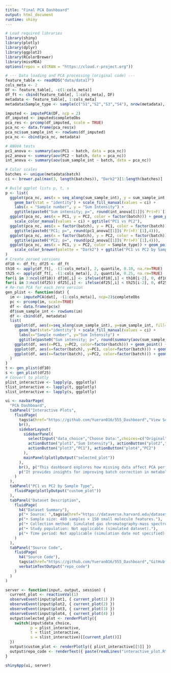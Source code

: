 ```yaml
---
title: "Final PCA Dashboard"
output: html_document
runtime: shiny
---
```


```r
# Load required libraries
library(shiny)
library(plotly)
library(dplyr)
library(ggplot2)
library(RColorBrewer)
library(missMDA)
options(repos = c(CRAN = "https://cloud.r-project.org"))
```

```r
# --- Data loading and PCA processing (original code) ---
feature_table <- readRDS("data/data17")
cols_meta <- 2
DF <- feature_table[, -c(1:cols_meta)]
df_ft <- cbind(feature_table[, 1:cols_meta], DF)
metadata <- feature_table[, 1:cols_meta]
metadata$Sample_type <- sample(c("S1","S2","S3","S4"), nrow(metadata), replace = TRUE)

imputed <- imputePCA(DF, ncp = 2)
df_imputed <- imputed$completeObs
pca_res <- prcomp(df_imputed, scale = TRUE)
pca_nc <- data.frame(pca_res$x)
pca_nc$sum_sample_int <- rowSums(df_imputed)
pca_nc <- cbind(pca_nc, metadata)

# ANOVA tests
pc1_anova <- summary(aov(PC1 ~ batch, data = pca_nc))
pc2_anova <- summary(aov(PC2 ~ batch, data = pca_nc))
int_anova <- summary(aov(sum_sample_int ~ batch, data = pca_nc))

# Color scales
batches <- unique(metadata$batch)
ci <- brewer.pal(max(3, length(batches)), "Dark2")[1:length(batches)]

# Build ggplot lists p, t, s
p <- list(
  ggplot(pca_nc, aes(x = seq_along(sum_sample_int), y = sum_sample_int, fill = factor(batch))) +
    geom_bar(stat = "identity") + scale_fill_manual(values = ci) +
    labs(x = "Sample number", y = "Sum Intensity") +
    ggtitle(paste0("Sum intensity; p=", round(int_anova[[1]]$`Pr(>F)`[1],4))),
  ggplot(pca_nc, aes(x = PC1, y = PC2, color = factor(batch))) + geom_point() +
    scale_color_manual(values = ci) + ggtitle("PC1 vs PC2"),
  ggplot(pca_nc, aes(x = factor(batch), y = PC1, color = factor(batch))) + geom_jitter() +
    ggtitle(paste0("PC1; p=", round(pc1_anova[[1]]$`Pr(>F)`[1],4))),
  ggplot(pca_nc, aes(x = factor(batch), y = PC2, color = factor(batch))) + geom_jitter() +
    ggtitle(paste0("PC2; p=", round(pc2_anova[[1]]$`Pr(>F)`[1],4))),
  ggplot(pca_nc, aes(x = PC1, y = PC2, color = Sample_type)) + geom_point() +
    scale_color_brewer(palette = "Dark2") + ggtitle("PC1 vs PC2 by Sample Type")
)
# Create zeroed versions
df10 <- df_ft; df25 <- df_ft
th10 <- apply(df_ft[, -(1:cols_meta)], 2, quantile, 0.10, na.rm=TRUE)
th25 <- apply(df_ft[, -(1:cols_meta)], 2, quantile, 0.25, na.rm=TRUE)
for(i in 3:ncol(df10)) df10[,i] <- ifelse(df10[,i] < th10[i-2], 0, df10[,i])
for(i in 3:ncol(df25)) df25[,i] <- ifelse(df25[,i] < th25[i-2], 0, df25[,i])
# Re-run PCA for each zero version
gen_plist <- function(dat) {
  im <- imputePCA(dat[, -(1:cols_meta)], ncp=2)$completeObs
  pc <- prcomp(im, scale=TRUE)
  df <- data.frame(pc$x)
  df$sum_sample_int <- rowSums(im)
  df <- cbind(df, metadata)
  list(
    ggplot(df, aes(x=seq_along(sum_sample_int), y=sum_sample_int, fill=factor(batch))) +
      geom_bar(stat="identity") + scale_fill_manual(values = ci) +
      labs(x="Sample number", y="Sum Intensity") +
      ggtitle(paste0("Sum intensity; p=", round(summary(aov(sum_sample_int~batch, df))[[1]]$`Pr(>F)`[1],4))),
    ggplot(df, aes(x=PC1, y=PC2, color=factor(batch))) + geom_point() + scale_color_manual(values=ci) + ggtitle("PC1 vs PC2"),
    ggplot(df, aes(x=factor(batch), y=PC1, color=factor(batch))) + geom_jitter() + ggtitle(paste0("PC1; p=", round(summary(aov(PC1~batch, df))[[1]]$`Pr(>F)`[1],4))),
    ggplot(df, aes(x=factor(batch), y=PC2, color=factor(batch))) + geom_jitter() + ggtitle(paste0("PC2; p=", round(summary(aov(PC2~batch, df))[[1]]$`Pr(>F)`[1],4)))
  )
}
t <- gen_plist(df10)
s <- gen_plist(df25)
# Convert to plotly
plist_interactive <- lapply(p, ggplotly)
tlist_interactive <- lapply(t, ggplotly)
slist_interactive <- lapply(s, ggplotly)
```

```r
ui <- navbarPage(
  "PCA Dashboard",
  tabPanel("Interactive Plots",
    fluidPage(
      tags$a(href="https://github.com/Yueran016/555_Dashboard","View Source Code on GitHub",target="_blank"),
      br(),
      sidebarLayout(
        sidebarPanel(
          selectInput("data_choice","Choose Data:",choices=c("Original"="p","10% zero"="t","25% zero"="s")),
          actionButton("plot1","Sum Intensity"), actionButton("plot2","PC1 vs PC2"),
          actionButton("plot3","PC1"), actionButton("plot4","PC2")
        ),
        mainPanel(plotlyOutput("selected_plot"))
      ),
      br(), p("This dashboard explores how missing data affect PCA performance."),
      p("It provides insights for improving batch correction in metabolomics studies.")
    )
  ),
  tabPanel("PC1 vs PC2 by Sample Type",
    fluidPage(plotlyOutput("custom_plot"))
  ),
  tabPanel("Dataset Description",
    fluidPage(
      h4("Dataset Summary"),
      p("• Source: ",tags$a(href="https://dataverse.harvard.edu/dataset.xhtml?persistentId=doi:10.7910/DVN/JDRJGY","Harvard Dataverse: GC/MS Simulated Data",target="_blank")),
      p("• Sample size: 480 samples × 150 small molecule features."),
      p("• Collection method: Simulated gas chromatography-mass spectrometry data with missing values."),
      p("• Study population: Not applicable (simulated dataset)."),
      p("• Time period: Not applicable (simulation date not specified).")
    )
  ),
  tabPanel("Source Code",
    fluidPage(
      h4("Source Code"),
      tags$a(href="https://github.com/Yueran016/555_Dashboard","GitHub Repository",target="_blank"),
      verbatimTextOutput("repo_code")
    )
  )
)
```

```r
server <- function(input, output, session) {
  current_plot <- reactiveVal(1)
  observeEvent(input$plot1, { current_plot(1) })
  observeEvent(input$plot2, { current_plot(2) })
  observeEvent(input$plot3, { current_plot(3) })
  observeEvent(input$plot4, { current_plot(4) })
  output$selected_plot <- renderPlotly({
    switch(input$data_choice,
           p = plist_interactive,
           t = tlist_interactive,
           s = slist_interactive)[[current_plot()]]
  })
  output$custom_plot <- renderPlotly({ plist_interactive[[5]] })
  output$repo_code <- renderText({ paste(readLines("interactive_plot.R"), collapse = "\n") })
}

shinyApp(ui, server)
```

